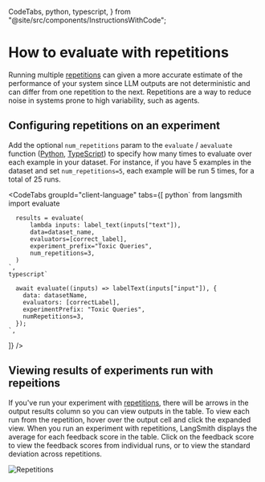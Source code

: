   CodeTabs,
  python,
  typescript,
} from "@site/src/components/InstructionsWithCode";

# How to evaluate with repetitions

Running multiple [repetitions](../concepts#repetitions) can given a more accurate estimate of the performance of your system since LLM outputs are not deterministic and can differ from one repetition to the next. Repetitions are a way to reduce
noise in systems prone to high variability, such as agents.


## Configuring repetitions on an experiment

Add the optional `num_repetitions` param to the `evaluate` / `aevaluate` function ([Python](https://docs.smith.langchain.com/reference/python/evaluation/langsmith.evaluation._runner.evaluate), [TypeScript](https://langsmith-docs-bdk0fivr6-langchain.vercel.app/reference/js/interfaces/evaluation.EvaluateOptions#numrepetitions)) to specify how many times
to evaluate over each example in your dataset. For instance, if you have 5 examples in the dataset and set
`num_repetitions=5`, each example will be run 5 times, for a total of 25 runs. 


<CodeTabs
  groupId="client-language"
  tabs={[
    python`
      from langsmith import evaluate
      
      results = evaluate(
          lambda inputs: label_text(inputs["text"]),
          data=dataset_name,
          evaluators=[correct_label],
          experiment_prefix="Toxic Queries",
          num_repetitions=3,
      )
    `,
    typescript`
      
      await evaluate((inputs) => labelText(inputs["input"]), {
        data: datasetName,
        evaluators: [correctLabel],
        experimentPrefix: "Toxic Queries",
        numRepetitions=3,
      });
    `,
  ]}
/>


## Viewing results of experiments run with repeitions

If you've run your experiment with [repetitions](./evaluation/concepts#repetitions), there will be arrows in the output results column so you can view outputs in the table. To view each run from the repetition, hover over the output cell and click the expanded view.
When you run an experiment with repetitions, LangSmith displays the average for each feedback score in the table. Click on the feedback score to view the feedback scores from individual runs, or to view the standard deviation across repetitions. 

![Repetitions](./static/repetitions.png)